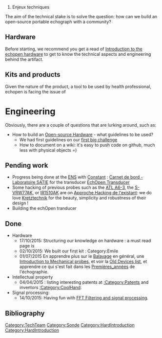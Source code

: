# Enjeux techniques

[[Category:TechTeam]][[Category:Sonde]][[Category:HardIntroduction]][[Category:HardIntroduction]]

The aim of the technical stake is to solve the question: how can we build an open-source portable echograph with a community?



== Hardware ==

Before starting, we recommend you get a read of [[:Category:HardIntro | Introduction to the echopen hardware]] to get to know the technical aspects and engineering behind the artifact.


== Kits and products ==

Given the nature of the product, a tool to be used by health professional, echopen is facing the issue of 

= Engineering =

Obviously, there are a couple of questions that are lurking around, such as:
* How to build an [[Open-source Hardware]] - what guidelines to be used?
** We had first guidelines on our [[Challenge:_the_echOpen_shield#Questions | first big challenge]]
** How to document on a wiki: it's easy to push code on github, much less with physical objects =) 
== Pending work ==
*Progress being done at the [[ENS]] with [[User:Constant_Bourdeloux | Constant]] : [[Carnet de bord - Laboratoire SATIE]] for the transducer [[EchOpen Transducer‎]]
*Some hacking of previous probes such as the [[ATL A6-3]], the [[S-VRW77AK]], or [[IR1510AK]] are on  [[Approche Hacking de l'existant]]: we do love [[:Category:Kretztechnik|Kretztechnik]] for the beauty, simplicity and robustness of their design !
*Building the echOpen tranducer

== Done ==
* Hardware
** 17/10/2015: Structuring our knowledge on hardware : a must read page is 
** 02/10/2015: We built our first kit : Category:Emile
** 01/07/2015 En apprendre plus sur le [[Balayage]] en général, une [[Introduction to Mechanical probes]], et voir la [[Old Devices list]], et apprendre ce qui s'est fait dans les [[Premières_années]] de l'échographie.
* Intellectual property
** 04/04/2015 : listing interesting patents at [[:Category:Patents]] and inventors [[:Category:CoolHand]].
* Signal processing:
** 14/10/2015: Having fun with [[Compressing with FFT | FFT Filtering and signal processing]].

== Bibliography ==

{{BibliographyEmile}}